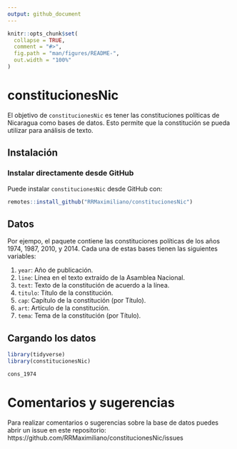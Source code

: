 ```yaml
---
output: github_document
---
```


<!-- README.md is generated from README.Rmd. Please edit that file -->

```r
knitr::opts_chunk$set(
  collapse = TRUE,
  comment = "#>",
  fig.path = "man/figures/README-",
  out.width = "100%"
)
```

# constitucionesNic

<!-- badges: start -->
<!-- badges: end -->

El objetivo de `constitucionesNic` es tener las constituciones políticas de Nicaragua como bases de datos. Esto permite que la constitución se pueda utilizar para análisis de texto.

## Instalación

### Instalar directamente desde GitHub

Puede instalar `constitucionesNic` desde GitHub con:

``` r
remotes::install_github("RRMaximiliano/constitucionesNic")
```

## Datos

Por ejempo, el paquete contiene las constituciones políticas de los años 1974, 1987, 2010, y 2014. Cada una de estas bases tienen las siguientes variables:

1. `year`: Año de publicación.
2. `line`: Línea en el texto extraído de la Asamblea Nacional.
3. `text`: Texto de la constitución de acuerdo a la línea.
4. `titulo`: Título de la constitución.
5. `cap`: Capítulo de la constitución (por Título).
6. `art`: Artículo de la constitución.
7. `tema`: Tema de la constitución (por Título). 

## Cargando los datos

```r
library(tidyverse)
library(constitucionesNic)

cons_1974
```

# Comentarios y sugerencias

Para realizar comentarios o sugerencias sobre la base de datos puedes abrir un issue en este repositorio: https://github.com/RRMaximiliano/constitucionesNic/issues

